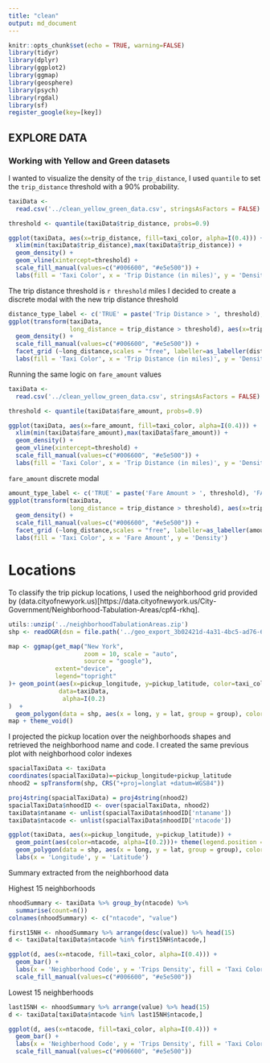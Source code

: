 ```yaml
---
title: "clean"
output: md_document
---
```


```r
knitr::opts_chunk$set(echo = TRUE, warning=FALSE)
library(tidyr)
library(dplyr)
library(ggplot2)
library(ggmap)
library(geosphere)
library(psych)
library(rgdal)
library(sf)
register_google(key=[key])

```

## EXPLORE DATA


### Working with Yellow and Green datasets

I wanted to visualize the density of the `trip_distance`, I used `quantile` to set the `trip_distance` threshold with a 90% probability.

```r

taxiData <-
  read.csv('../clean_yellow_green_data.csv', stringsAsFactors = FALSE)

threshold <- quantile(taxiData$trip_distance, probs=0.9)

ggplot(taxiData, aes(x=trip_distance, fill=taxi_color, alpha=I(0.4))) +
  xlim(min(taxiData$trip_distance),max(taxiData$trip_distance)) +
  geom_density() +
  geom_vline(xintercept=threshold) +
  scale_fill_manual(values=c("#006600", "#e5e500")) +
  labs(fill = 'Taxi Color', x = 'Trip Distance (in miles)', y = 'Density')
```

The trip distance threshold is `r threshold` miles
I decided to create a discrete modal with the new trip distance threshold

```r
distance_type_label <- c('TRUE' = paste('Trip Distance > ', threshold), 'FALSE' = paste('Trip Distance <= ', threshold))
ggplot(transform(taxiData,
                 long_distance = trip_distance > threshold), aes(x=trip_distance, fill=taxi_color, alpha=I(0.4))) +
  geom_density() +
  scale_fill_manual(values=c("#006600", "#e5e500")) +
  facet_grid (~long_distance,scales = "free", labeller=as_labeller(distance_type_label)) +
  labs(fill = 'Taxi Color', x = 'Trip Distance (in miles)', y = 'Density')
```

Running the same logic on `fare_amount` values

```r

taxiData <-
  read.csv('../clean_yellow_green_data.csv', stringsAsFactors = FALSE)

threshold <- quantile(taxiData$fare_amount, probs=0.9)

ggplot(taxiData, aes(x=fare_amount, fill=taxi_color, alpha=I(0.4))) +
  xlim(min(taxiData$fare_amount),max(taxiData$fare_amount)) +
  geom_density() +
  geom_vline(xintercept=threshold) +
  scale_fill_manual(values=c("#006600", "#e5e500")) +
  labs(fill = 'Taxi Color', x = 'Trip Distance (in miles)', y = 'Density')
```

`fare_amount` discrete modal

```r
amount_type_label <- c('TRUE' = paste('Fare Amount > ', threshold), 'FALSE' = paste('Fare Amount <= ', threshold))
ggplot(transform(taxiData,
                 long_distance = trip_distance > threshold), aes(x=trip_distance, fill=taxi_color, alpha=I(0.4))) +
  geom_density() +
  scale_fill_manual(values=c("#006600", "#e5e500")) +
  facet_grid (~long_distance,scales = "free", labeller=as_labeller(amount_type_label)) +
  labs(fill = 'Taxi Color', x = 'Fare Amount', y = 'Density')
```


# Locations

To classify the trip pickup locations, I used the neighborhood grid provided by (data.cityofnewyork.us)[https://data.cityofnewyork.us/City-Government/Neighborhood-Tabulation-Areas/cpf4-rkhq].

```r
utils::unzip('../neighborhoodTabulationAreas.zip')
shp <- readOGR(dsn = file.path('../geo_export_3b02421d-4a31-4bc5-ad76-6d5084b470f5.shp'), stringsAsFactors = F)

map <- ggmap(get_map("New York",
                     zoom = 10, scale = "auto",
                     source = "google"),
             extent="device",
             legend="topright"
)+ geom_point(aes(x=pickup_longitude, y=pickup_latitude, color=taxi_color),
              data=taxiData,
               alpha=I(0.2)
)  +
  geom_polygon(data = shp, aes(x = long, y = lat, group = group), color = "black", fill = NA)
map + theme_void()
```

I projected the pickup location over the neighborhoods shapes and retrieved the neighborhood name and code. I created the same previous plot with neighborhood color indexes

```r
spacialTaxiData <- taxiData
coordinates(spacialTaxiData)=~pickup_longitude+pickup_latitude
nhood2 = spTransform(shp, CRS("+proj=longlat +datum=WGS84"))

proj4string(spacialTaxiData) = proj4string(nhood2)
spacialTaxiData$nhoodID <- over(spacialTaxiData, nhood2)
taxiData$ntaname <- unlist(spacialTaxiData$nhoodID['ntaname'])
taxiData$ntacode <- unlist(spacialTaxiData$nhoodID['ntacode'])

ggplot(taxiData, aes(x=pickup_longitude, y=pickup_latitude)) +
  geom_point(aes(color=ntacode, alpha=I(0.2)))+ theme(legend.position = "none")  +
  geom_polygon(data = shp, aes(x = long, y = lat, group = group), color = "black", fill = NA) +
  labs(x = 'Longitude', y = 'Latitude')
```

Summary extracted from the neighborhood data

Highest 15 neighborhoods

```r

nhoodSummary <- taxiData %>% group_by(ntacode) %>%
  summarise(count=n())
colnames(nhoodSummary) <- c("ntacode", "value")

first15NH <- nhoodSummary %>% arrange(desc(value)) %>% head(15)
d <- taxiData[taxiData$ntacode %in% first15NH$ntacode,]

ggplot(d, aes(x=ntacode, fill=taxi_color, alpha=I(0.4))) +
  geom_bar() +
  labs(x = 'Neighborhood Code', y = 'Trips Density', fill = 'Taxi Color') +
  scale_fill_manual(values=c("#006600", "#e5e500"))

```

Lowest 15 neighberhoods

```r

last15NH <- nhoodSummary %>% arrange(value) %>% head(15)
d <- taxiData[taxiData$ntacode %in% last15NH$ntacode,]

ggplot(d, aes(x=ntacode, fill=taxi_color, alpha=I(0.4))) +
  geom_bar() +
  labs(x = 'Neighberhood Code', y = 'Trips Density', fill = 'Taxi Color') +
  scale_fill_manual(values=c("#006600", "#e5e500"))

```

